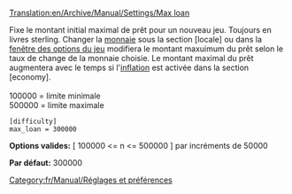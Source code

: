 [[Translation:en/Archive/Manual/Settings/Max loan]]


Fixe le montant initial maximal de prêt pour un nouveau jeu. Toujours en livres sterling. Changer la [[fr/Archive/Manual/Settings/Monnaie|monnaie]] sous la section <nowiki>[locale]</nowiki> ou dans la [[fr/Manual/Fenêtre des options du jeu|fenêtre des options du jeu]] modifiera le montant maxuimum du prêt selon le taux de change de la monnaie choisie. Le montant maximal du prêt augmentera avec le temps si l'[[fr/Archive/Manual/Settings/Inflation|inflation]] est activée dans la section <nowiki>[economy]</nowiki>.<br><br>
100000 = limite minimale<br>
500000 = limite maximale<br>

<pre>
[difficulty]
max_loan = 300000
</pre>

'''Options valides:''' [ 100000 <= n <= 500000 ] par incréments de 50000

'''Par défaut:''' 300000


[[Category:fr/Manual/Réglages et préférences]]